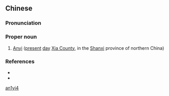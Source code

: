 ==Chinese==
{{zh-forms}}

===Pronunciation===
{{zh-pron
|m=Ānyì
|cat=pn
}}

===Proper noun===
{{zh-proper noun}}

# {{lb|zh|archaic}} [[w:Xia County, Shanxi|Anyi]] ([[present]] [[day]] [[w:Xia County, Shanxi|Xia County]], in the [[Shanxi]] province of northern China)

===References===
* {{pedialite|Xia County, Shanxi}}
* {{pedialite|夏县|lang=zh}}

[[Category:Mandarin archaic terms|an1yi4]]